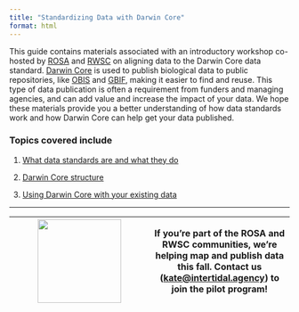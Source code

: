 ```yaml
---
title: "Standardizing Data with Darwin Core"
format: html
---
```


This guide contains materials associated with an introductory workshop co-hosted by [ROSA](https://www.rosascience.org/) and [RWSC](https://rwsc.org/) on aligning data to the Darwin Core data standard.  [Darwin Core](https://dwc.tdwg.org/) is used to publish biological data to public repositories, like [OBIS](https://obis.org/) and [GBIF](https://www.gbif.org/), making it easier to find and reuse. This type of data publication is often a requirement from funders and managing agencies, and can add value and increase the impact of your data. We hope these materials provide you a better understanding of how data standards work and how Darwin Core can help get your data published.


### Topics covered include

1. [What data standards are and what they do](./data-standards.html)

2. [Darwin Core structure](./dwc-basics.html) 

3. [Using Darwin Core with your existing data](./align-your-data.html)

 

--------

| ![](img/peep-standing-17.svg){fig-alt="A drawing of a woman with a question." width=150} | If you’re part of the ROSA and RWSC communities, we’re helping map and publish data this fall. Contact us ([kate@intertidal.agency](mailto:kate@intertidal.agency)) to join the pilot program! |
|---|---|





